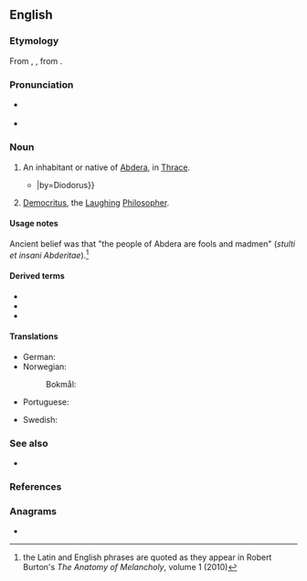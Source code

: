 ==English==

===Etymology===
From {{der|en|la|Abderita}}, {{m|la|Abderites}}, from {{der|en|grc|Ἀβδηρίτης}}.

===Pronunciation===
* {{a|US}} {{IPA|en|/ˈæb.dəˌɹaɪt/}}
* {{audio|en|LL-Q1860 (eng)-Vealhurl-Abderite.wav|Audio (UK)}}

===Noun===
{{en-noun}}

# An inhabitant or native of [[Abdera]], in [[Thrace]].
#: {{syn|en|Abderian}}
#* {{quote-book|en|year=1814|title=The Historical Library of Diodorus the Sicilian|type=translation|author=G. Booth|volume=2|chapter=4|page=27|passage=To that end they entered the borders of the '''Abderites''' in another part of Thrace, and wasted and spoiled the country {{...}}|by=Diodorus}}
# {{lb|en|‘the Abderite’}} [[Democritus]], the [[laughing|Laughing]] [[philosopher|Philosopher]].

====Usage notes====
Ancient belief was that "the people of Abdera are fools and madmen" (''stulti et insani Abderitae'').<ref>the Latin and English phrases are quoted as they appear in Robert Burton's ''The Anatomy of Melancholy'', volume 1 (2010)</ref>

====Derived terms====
* {{l|en|abderite}}
* {{l|en|abderitic}}
* {{l|en|abderitism}}

====Translations====
{{trans-top|native of Abdera, Thrace}}
* German: {{t+|de|Abderit|m}}
* Norwegian:
*: Bokmål: {{t|nb|abderitt|m}}
* Portuguese: {{t|pt|abderita|m|f}}
{{trans-mid}}
* Swedish: {{t+|sv|abderit|c}}
{{trans-bottom}}

===See also===
* {{l|en|abderian}}

===References===
<references/>

===Anagrams===
* {{anagrams|en|a=abdeeirt|ebriated|rebaited|tire bead}}